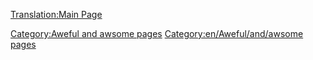 [[Translation:Main Page]]

<noinclude>[[Category:Aweful and awsome pages]]</noinclude>
<noinclude>[[Category:en/Aweful/and/awsome pages]]</noinclude>